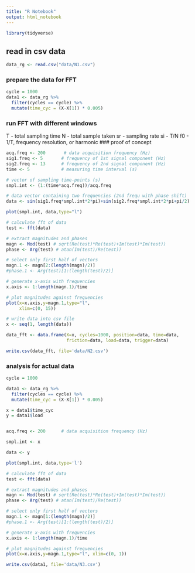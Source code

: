 ```yaml
---
title: "R Notebook"
output: html_notebook
---
```


```r
library(tidyverse)
```
## read in csv data
```r
data_rg <- read.csv("data/N1.csv")
```

### prepare the data for FFT
```r
cycle = 1000
data1 <- data_rg %>%
  filter(cycles == cycle) %>%
  mutate(time_cyc = (X-X[1]) * 0.005)
```

### run FFT with different windows
T - total sampling time
N - total sample taken
sr - sampling rate
si - T/N 
f0 - 1/T, frequency resolution, or harmonic 
### proof of concept
```r
acq.freq <- 200       # data acquisition frequency (Hz)
sig1.freq <- 5       # frequency of 1st signal component (Hz)
sig2.freq <- 13      # frequency of 2nd signal component (Hz)
time <- 5            # measuring time interval (s)

# vector of sampling time-points (s)
smpl.int <- (1:(time*acq.freq))/acq.freq  

# data vector containing two frequencies (2nd frequ with phase shift)
data <- sin(sig1.freq*smpl.int*2*pi)+sin(sig2.freq*smpl.int*2*pi+pi/2)

plot(smpl.int, data,type="l")

# calculate fft of data
test <- fft(data)

# extract magnitudes and phases
magn <- Mod(test) # sqrt(Re(test)*Re(test)+Im(test)*Im(test))
phase <- Arg(test) # atan(Im(test)/Re(test))

# select only first half of vectors
magn.1 <- magn[2:(length(magn)/2)]
#phase.1 <- Arg(test)[1:(length(test)/2)]

# generate x-axis with frequencies
x.axis <- 1:length(magn.1)/time

# plot magnitudes against frequencies
plot(x=x.axis,y=magn.1,type="l",
     xlim=c(0, 15))

# write data into csv file
x <- seq(1, length(data))

data_fft <- data.frame(X=x, cycles=1000, position=data, time=data,
                       friction=data, load=data, trigger=data)

write.csv(data_fft, file='data/N2.csv')
```

### analysis for actual data
```r

cycle = 1000

data1 <- data_rg %>%
  filter(cycles == cycle) %>%
  mutate(time_cyc = (X-X[1]) * 0.005)

x = data1$time_cyc
y = data1$load


acq.freq <- 200      # data acquisition frequency (Hz)

smpl.int <- x

data <- y

plot(smpl.int, data,type='l')

# calculate fft of data
test <- fft(data)

# extract magnitudes and phases
magn <- Mod(test) # sqrt(Re(test)*Re(test)+Im(test)*Im(test))
phase <- Arg(test) # atan(Im(test)/Re(test))

# select only first half of vectors
magn.1 <- magn[1:(length(magn)/2)]
#phase.1 <- Arg(test)[1:(length(test)/2)]

# generate x-axis with frequencies
x.axis <- 1:length(magn.1)/time

# plot magnitudes against frequencies
plot(x=x.axis,y=magn.1,type="l", xlim=c(0, 1))

write.csv(data1, file='data/N3.csv')
```

